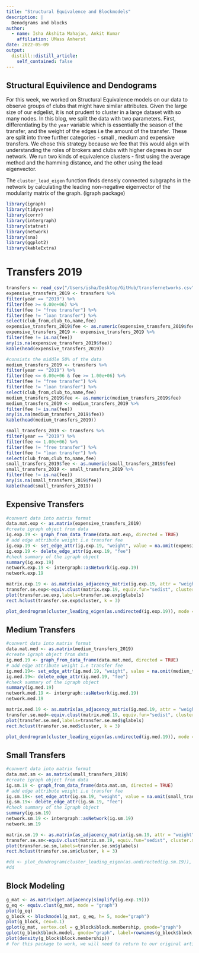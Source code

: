 ```yaml
---
title: "Structural Equivalence and Blockmodels"
description: |
  Denodgrams and blocks
author:
  - name: Isha Akshita Mahajan, Ankit Kumar
    affiliation: UMass Amherst
date: 2022-05-09
output:
  distill::distill_article:
    self_contained: false
---
```


## Structural Equivilence and Dendograms

For this week, we worked on Structural Equivalence models on our data to observe groups of clubs that might have similar attributes. Given the large size of our edgelist,  it is not prudent to cluster in a large dataset with so many nodes. In this blog, we split the data with two parameters. First, differentiating by the `year` variable which is essentially the season of the transfer, and the weight of the edges i.e the amount of the transfer. These are split into three further categories - small , medium and expensive transfers. We chose this strategy because we fee that this would align with understanding the roles of brokers and clubs with higher degrees in our network. We run two kinds of equivalence clusters - first using the average method and the hamming distance, and the other using the lead eigenvector.

The `cluster_lead_eigen` function finds densely connected subgraphs in the network by calculating the leading non-negative eigenvector of the modularity matrix of the graph. (igraph package)


```r
library(igraph)
library(tidyverse)
library(corrr)
library(intergraph)
library(statnet)
library(network)
library(sna)
library(ggplot2)
library(kableExtra)
```

# Transfers 2019


```r
transfers <- read_csv("/Users/isha/Desktop/GitHub/transfernetworks.csv")
expensive_transfers_2019 <- transfers %>% 
filter(year == "2019") %>% 
filter(fee >= 6.00e+06) %>% 
filter(fee != "free transfer") %>% 
filter(fee != "loan transfer") %>% 
select(club_from,club_to,name,fee)
expensive_transfers_2019$fee <- as.numeric(expensive_transfers_2019$fee) 
expensive_transfers_2019 <- expensive_transfers_2019 %>% 
filter(fee != is.na(fee))
any(is.na(expensive_transfers_2019$fee))
kable(head(expensive_transfers_2019))
```


```r
#consists the middle 50% of the data
medium_transfers_2019 <- transfers %>% 
filter(year == "2019") %>% 
filter(fee <= 6.00e+06 & fee >= 1.00e+06) %>% 
filter(fee != "free transfer") %>% 
filter(fee != "loan transfer") %>% 
select(club_from,club_to,name,fee)
medium_transfers_2019$fee <- as.numeric(medium_transfers_2019$fee) 
medium_transfers_2019 <- medium_transfers_2019 %>% 
filter(fee != is.na(fee))
any(is.na(medium_transfers_2019$fee))
kable(head(medium_transfers_2019))
```

```r
small_transfers_2019 <- transfers %>% 
filter(year == "2019") %>% 
filter(fee <= 1.00e+06) %>% 
filter(fee != "free transfer") %>% 
filter(fee != "loan transfer") %>% 
select(club_from,club_to,name,fee)
small_transfers_2019$fee <- as.numeric(small_transfers_2019$fee) 
small_transfers_2019 <- small_transfers_2019 %>% 
filter(fee != is.na(fee))
any(is.na(small_transfers_2019$fee))
kable(head(small_transfers_2019))
```


## Expensive Transfers

```r
#convert data into matrix format
data.mat.exp <- as.matrix(expensive_transfers_2019)
#create igraph object from data
ig.exp.19 <- graph_from_data_frame(data.mat.exp, directed = TRUE)
# add edge attribute weight i.e transfer fee
ig.exp.19 <- set_edge_attr(ig.exp.19, "weight", value = na.omit(expensive_transfers_2019$fee))
ig.exp.19 <- delete_edge_attr(ig.exp.19, "fee")
#check summary of the igraph object
summary(ig.exp.19)
network.exp.19 <- intergraph::asNetwork(ig.exp.19) 
network.exp.19
```

```r
matrix.exp.19 <- as.matrix(as_adjacency_matrix(ig.exp.19, attr = "weight"))
transfer.se.exp<-equiv.clust(matrix.exp.19, equiv.fun="sedist", cluster.method="average", method="hamming",mode="graph")
plot(transfer.se.exp,labels=transfer.se.exp$glabels)
rect.hclust(transfer.se.exp$cluster, k = 3) 
```

```r
plot_dendrogram(cluster_leading_eigen(as.undirected(ig.exp.19)), mode = igraph_opt("dend.plot.type"))
```


## Medium Transfers

```r
#convert data into matrix format
data.mat.med <- as.matrix(medium_transfers_2019)
#create igraph object from data
ig.med.19 <- graph_from_data_frame(data.mat.med, directed = TRUE)
# add edge attribute weight i.e transfer fee
ig.med.19<- set_edge_attr(ig.med.19, "weight", value = na.omit(medium_transfers_2019$fee))
ig.med.19<- delete_edge_attr(ig.med.19, "fee")
#check summary of the igraph object
summary(ig.med.19)
network.med.19 <- intergraph::asNetwork(ig.med.19) 
network.med.19
```

```r
matrix.med.19 <- as.matrix(as_adjacency_matrix(ig.med.19, attr = "weight"))
transfer.se.med<-equiv.clust(matrix.med.19, equiv.fun="sedist", cluster.method="average", method="hamming",mode="graph")
plot(transfer.se.med,labels=transfer.se.med$glabels)
rect.hclust(transfer.se.med$cluster, k = 3) 
```

```r
plot_dendrogram(cluster_leading_eigen(as.undirected(ig.med.19)), mode = igraph_opt("dend.plot.type"))
```


## Small Transfers 

```r
#convert data into matrix format
data.mat.sm <- as.matrix(small_transfers_2019)
#create igraph object from data
ig.sm.19 <- graph_from_data_frame(data.mat.sm, directed = TRUE)
# add edge attribute weight i.e transfer fee
ig.sm.19<- set_edge_attr(ig.sm.19, "weight", value = na.omit(small_transfers_2019$fee))
ig.sm.19<- delete_edge_attr(ig.sm.19, "fee")
#check summary of the igraph object
summary(ig.sm.19)
network.sm.19 <- intergraph::asNetwork(ig.sm.19) 
network.sm.19
```

```r
matrix.sm.19 <- as.matrix(as_adjacency_matrix(ig.sm.19, attr = "weight"))
transfer.se.sm<-equiv.clust(matrix.sm.19, equiv.fun="sedist", cluster.method="average", method="hamming",mode="graph")
plot(transfer.se.sm,labels=transfer.se.sm$glabels)
rect.hclust(transfer.se.sm$cluster, k = 3) 
```

```r
#dd <- plot_dendrogram(cluster_leading_eigen(as.undirected(ig.sm.19)), mode = igraph_opt("dend.plot.type"))
#dd
```


## Block Modeling 

```r
g_mat <- as.matrix(get.adjacency(simplify(ig.exp.19)))
g_eq <- equiv.clust(g_mat, mode = "graph")
plot(g_eq)
g_block <- blockmodel(g_mat, g_eq, h= 5, mode="graph")
plot(g_block, cex=0.1)
gplot(g_mat, vertex.col = g_block$block.membership, gmode="graph")
gplot(g_block$block.model, gmode="graph", label=rownames(g_block$block.model), edge.lwd = g_block$block.model*10)
plot(density(g_block$block.membership))
# for this package to work, we will need to return to our original artist-artist adjacency matrix
```




